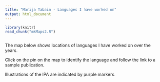 ```yaml
---
title: "Marija Tabain - Languages I have worked on"
output: html_document
---
```

<script>
  (function(i,s,o,g,r,a,m){i['GoogleAnalyticsObject']=r;i[r]=i[r]||function(){
  (i[r].q=i[r].q||[]).push(arguments)},i[r].l=1*new Date();a=s.createElement(o),
  m=s.getElementsByTagName(o)[0];a.async=1;a.src=g;m.parentNode.insertBefore(a,m)
  })(window,document,'script','https://www.google-analytics.com/analytics.js','ga');

  ga('create', 'UA-100444709-2', 'auto');
  ga('send', 'pageview');

</script>

```r
library(knitr)
read_chunk("mkMaps2.R")
```

```r

```
The map below shows locations of languages I have worked on over the years.

Click on the pin on the map to identify the language and follow the link to a sample publication.

Illustrations of the IPA are indicated by purple markers.

```r

```




